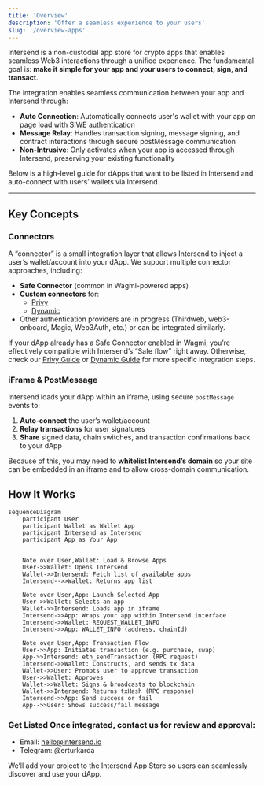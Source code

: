 ```yaml
---
title: 'Overview'
description: 'Offer a seamless experience to your users'
slug: '/overview-apps'
---
```


Intersend is a non-custodial app store for crypto apps that enables seamless Web3 interactions through a unified experience. The fundamental goal is: **make it simple for your app and your users to connect, sign, and transact**.

The integration enables seamless communication between your app and Intersend through:

- **Auto Connection**: Automatically connects user's wallet with your app on page load with SIWE authentication
- **Message Relay**: Handles transaction signing, message signing, and contract interactions through secure postMessage communication
- **Non-Intrusive**: Only activates when your app is accessed through Intersend, preserving your existing functionality

Below is a high-level guide for dApps that want to be listed in Intersend and auto-connect with users’ wallets via Intersend.

---

## Key Concepts

### Connectors

A “connector” is a small integration layer that allows Intersend to inject a user’s wallet/account into your dApp. We support multiple connector approaches, including:

- **Safe Connector** (common in Wagmi-powered apps)
- **Custom connectors** for:
  - [Privy](https://intersend.mintlify.app/apps/privy)
  - [Dynamic](https://intersend.mintlify.app/apps/dynamic)
- Other authentication providers are in progress (Thirdweb, web3-onboard, Magic, Web3Auth, etc.) or can be integrated similarly.

If your dApp already has a Safe Connector enabled in Wagmi, you’re effectively compatible with Intersend’s “Safe flow” right away. Otherwise, check our [Privy Guide](https://intersend.mintlify.app/apps/privy) or [Dynamic Guide](https://intersend.mintlify.app/apps/dynamic) for more specific integration steps.

### iFrame & PostMessage

Intersend loads your dApp within an iframe, using secure `postMessage` events to:

1. **Auto-connect** the user’s wallet/account
2. **Relay transactions** for user signatures
3. **Share** signed data, chain switches, and transaction confirmations back to your dApp

Because of this, you may need to **whitelist Intersend’s domain** so your site can be embedded in an iframe and to allow cross-domain communication.

## How It Works

```mermaid
sequenceDiagram
    participant User
    participant Wallet as Wallet App
    participant Intersend as Intersend
    participant App as Your App


    Note over User,Wallet: Load & Browse Apps
    User->>Wallet: Opens Intersend
    Wallet->>Intersend: Fetch list of available apps
    Intersend-->>Wallet: Returns app list

    Note over User,App: Launch Selected App
    User->>Wallet: Selects an app
    Wallet->>Intersend: Loads app in iframe
    Intersend->>App: Wraps your app within Intersend interface
    Intersend->>Wallet: REQUEST_WALLET_INFO
    Intersend->>App: WALLET_INFO (address, chainId)

    Note over User,App: Transaction Flow
    User->>App: Initiates transaction (e.g. purchase, swap)
    App->>Intersend: eth_sendTransaction (RPC request)
    Intersend->>Wallet: Constructs, and sends tx data
    Wallet->>User: Prompts user to approve transaction
    User->>Wallet: Approves
    Wallet->>Wallet: Signs & broadcasts to blockchain
    Wallet->>Intersend: Returns txHash (RPC response)
    Intersend->>App: Send success or fail
    App-->>User: Shows success/fail message
```


### Get Listed Once integrated, contact us for review and approval:

- Email: hello@intersend.io
- Telegram: @erturkarda

We’ll add your project to the Intersend App Store so users can seamlessly discover and use your dApp.

